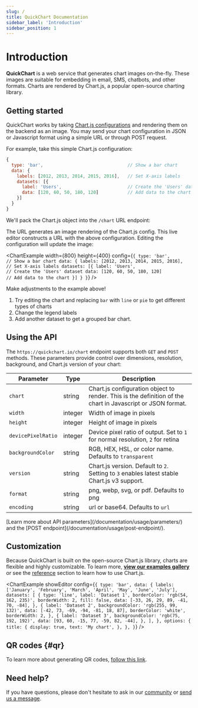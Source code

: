 ```yaml
---
slug: /
title: QuickChart Documentation
sidebar_label: 'Introduction'
sidebar_position: 1
---
```


# Introduction


**QuickChart** is a web service that generates chart images on-the-fly. These images are suitable for embedding in email, SMS, chatbots, and other formats. Charts are rendered by Chart.js, a popular open-source charting library.

## Getting started

QuickChart works by taking [Chart.js configurations](https://www.chartjs.org/docs/2.9.4/getting-started/) and rendering them on the backend as an image. You may send your chart configuration in JSON or Javascript format using a simple URL or through POST request.

For example, take this simple Chart.js configuration:

```javascript
{
  type: 'bar',                                // Show a bar chart
  data: {
    labels: [2012, 2013, 2014, 2015, 2016],   // Set X-axis labels
    datasets: [{
      label: 'Users',                         // Create the 'Users' dataset
      data: [120, 60, 50, 180, 120]           // Add data to the chart
    }]
  }
}
```

We'll pack the Chart.js object into the `/chart` URL endpoint:

<CodeWithHighlights
  wrap
  code="**https://quickchart.io/chart?c=**{type:'bar',data:{labels:[2012,2013,2014,2015, 2016],datasets:[{label:'Users',data:[120,60,50,180,120]}]}}"
  link="https://quickchart.io/chart?c={type:%27bar%27,data:{labels:[2012,2013,2014,2015,2016],datasets:[{label:%27Users%27,data:[120,60,50,180,120]}]}}"
/>

The URL generates an image rendering of the Chart.js config. This live editor constructs a URL with the above configuration. Editing the configuration will update the image:

<ChartExample
  width={800}
  height={400}
  config={`{
  type: 'bar',                                // Show a bar chart
  data: {
    labels: [2012, 2013, 2014, 2015, 2016],   // Set X-axis labels
    datasets: [{
      label: 'Users',                         // Create the 'Users' dataset
      data: [120, 60, 50, 180, 120]           // Add data to the chart
    }]
  }
}`}
/>

Make adjustments to the example above!

1. Try editing the chart and replacing `bar` with `line` or `pie` to get different types of charts
2. Change the legend labels
3. Add another dataset to get a grouped bar chart.

## Using the API

The `https://quickchart.io/chart` endpoint supports both `GET` and `POST` methods. These parameters provide control over dimensions, resolution, background, and Chart.js version of your chart:

| Parameter          | Type    | Description                                                                                                |
| ------------------ | ------- | ---------------------------------------------------------------------------------------------------------- |
| `chart`            | string  | Chart.js configuration object to render. This is the definition of the chart in Javascript or JSON format. |
| `width`            | integer | Width of image in pixels                                                                                   |
| `height`           | integer | Height of image in pixels                                                                                  |
| `devicePixelRatio` | integer | Device pixel ratio of output. Set to `1` for normal resolution, `2` for retina                             |
| `backgroundColor`  | string  | RGB, HEX, HSL, or color name. Defaults to `transparent`                                                    |
| `version`          | string  | Chart.js version. Default to `2`. Setting to `3` enables latest stable Chart.js v3 support.                |
| `format`           | string  | png, webp, svg, or pdf. Defaults to png                                                                    |
| `encoding`         | string  | url or base64. Defaults to `url`                                                                           |

<Admonition type="info">
  [Learn more about API parameters](/documentation/usage/parameters/) and the [POST
  endpoint](/documentation/usage/post-endpoint/).
</Admonition>

## Customization

Because QuickChart is built on the open-source Chart.js library, charts are flexible and highly customizable. To learn more, **[view our examples gallery](https://quickchart.io/gallery/)** or see the [reference](/documentation/category/reference/) section to learn how to use Chart.js.

<ChartExample
  showEditor
  config={`{
  type: 'bar',
  data: {
    labels: ['January', 'February', 'March', 'April', 'May', 'June', 'July'],
    datasets: [
      {
        type: 'line',
        label: 'Dataset 1',
        borderColor: 'rgb(54, 162, 235)',
        borderWidth: 2,
        fill: false,
        data: [-33, 26, 29, 89, -41, 70, -84],
      },
      {
        label: 'Dataset 2',
        backgroundColor: 'rgb(255, 99, 132)',
        data: [-42, 73, -69, -94, -81, 18, 87],
        borderColor: 'white',
        borderWidth: 2,
      },
      {
        label: 'Dataset 3',
        backgroundColor: 'rgb(75, 192, 192)',
        data: [93, 60, -15, 77, -59, 82, -44],
      },
    ],
  },
  options: {
    title: {
      display: true,
      text: 'My chart',
    },
  },
}`}
/>

## QR codes \{#qr}

To learn more about generating QR codes, [follow this link](/documentation/qr-codes/).

## Need help?

If you have questions, please don't hesitate to ask in our [community](https://community.quickchart.io) or [send us a message](mailto:support@quickchart.io).
